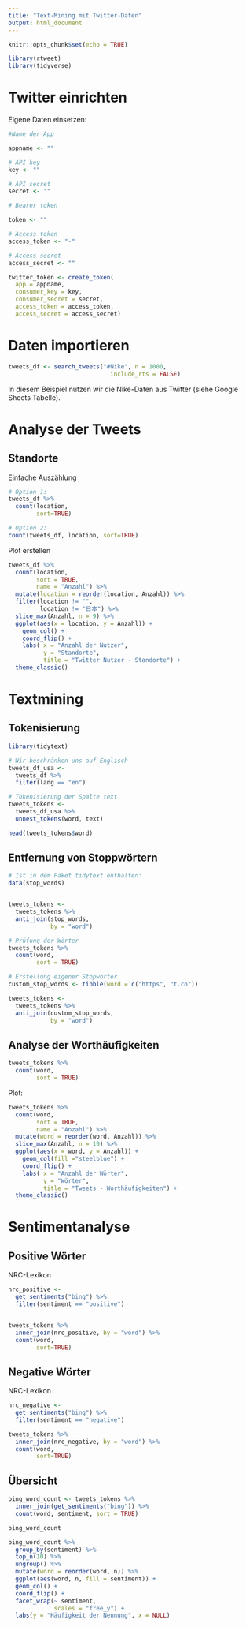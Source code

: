 ```yaml
---
title: "Text-Mining mit Twitter-Daten"
output: html_document
---
```


```r
knitr::opts_chunk$set(echo = TRUE)

library(rtweet)
library(tidyverse)

```

# Twitter einrichten

Eigene Daten einsetzen:

```r
#Name der App

appname <- ""

# API key
key <- ""

# API secret 
secret <- ""

# Bearer token

token <- ""

# Access token
access_token <- "-"

# Access secret
access_secret <- ""
```


```r

twitter_token <- create_token(
  app = appname,
  consumer_key = key,
  consumer_secret = secret,
  access_token = access_token,
  access_secret = access_secret)

```

# Daten importieren

```r

tweets_df <- search_tweets("#Nike", n = 1000,
                             include_rts = FALSE)

```

In diesem Beispiel nutzen wir die Nike-Daten aus Twitter (siehe Google Sheets Tabelle).

# Analyse der Tweets 


## Standorte

Einfache Auszählung

```r

# Option 1:
tweets_df %>% 
  count(location, 
        sort=TRUE)

# Option 2:
count(tweets_df, location, sort=TRUE)

```

Plot erstellen

```r

tweets_df %>% 
  count(location, 
        sort = TRUE,
        name = "Anzahl") %>% 
  mutate(location = reorder(location, Anzahl)) %>% 
  filter(location != "", 
         location != "日本") %>%   
  slice_max(Anzahl, n = 9) %>% 
  ggplot(aes(x = location, y = Anzahl)) +
    geom_col() +
    coord_flip() +
    labs( x = "Anzahl der Nutzer",
          y = "Standorte",
          title = "Twitter Nutzer - Standorte") +
  theme_classic()

```

# Textmining

## Tokenisierung

```r
library(tidytext)

# Wir beschränken uns auf Englisch
tweets_df_usa <- 
  tweets_df %>% 
  filter(lang == "en")

# Tokenisierung der Spalte text
tweets_tokens <- 
  tweets_df_usa %>% 
  unnest_tokens(word, text)

head(tweets_tokens$word)

```

## Entfernung von Stoppwörtern

```r
# Ist in dem Paket tidytext enthalten:
data(stop_words)


tweets_tokens <- 
  tweets_tokens %>% 
  anti_join(stop_words, 
            by = "word")

# Prüfung der Wörter
tweets_tokens %>% 
  count(word,
        sort = TRUE)

# Erstellung eigener Stopwörter
custom_stop_words <- tibble(word = c("https", "t.co"))

tweets_tokens <- 
  tweets_tokens %>% 
  anti_join(custom_stop_words, 
            by = "word")

```


## Analyse der Worthäufigkeiten

```r

tweets_tokens %>% 
  count(word,
        sort = TRUE)

```

Plot:

```r
tweets_tokens %>% 
  count(word, 
        sort = TRUE,
        name = "Anzahl") %>% 
  mutate(word = reorder(word, Anzahl)) %>% 
  slice_max(Anzahl, n = 10) %>% 
  ggplot(aes(x = word, y = Anzahl)) +
    geom_col(fill ="steelblue") +
    coord_flip() +
    labs( x = "Anzahl der Wörter",
          y = "Wörter",
          title = "Tweets - Worthäufigkeiten") +
  theme_classic()

```

# Sentimentanalyse

## Positive Wörter

NRC-Lexikon

```r

nrc_positive <- 
  get_sentiments("bing") %>% 
  filter(sentiment == "positive")


tweets_tokens %>% 
  inner_join(nrc_positive, by = "word") %>% 
  count(word, 
        sort=TRUE)

```


## Negative Wörter

NRC-Lexikon

```r

nrc_negative <- 
  get_sentiments("bing") %>% 
  filter(sentiment == "negative")

tweets_tokens %>% 
  inner_join(nrc_negative, by = "word") %>% 
  count(word, 
        sort=TRUE)

```

## Übersicht

```r

bing_word_count <- tweets_tokens %>% 
  inner_join(get_sentiments("bing")) %>% 
  count(word, sentiment, sort = TRUE)

bing_word_count
```

```r

bing_word_count %>% 
  group_by(sentiment) %>% 
  top_n(10) %>% 
  ungroup() %>% 
  mutate(word = reorder(word, n)) %>% 
  ggplot(aes(word, n, fill = sentiment)) +
  geom_col() +
  coord_flip() +
  facet_wrap(~ sentiment, 
             scales = "free_y") +
  labs(y = "Häufigkeit der Nennung", x = NULL)

```

